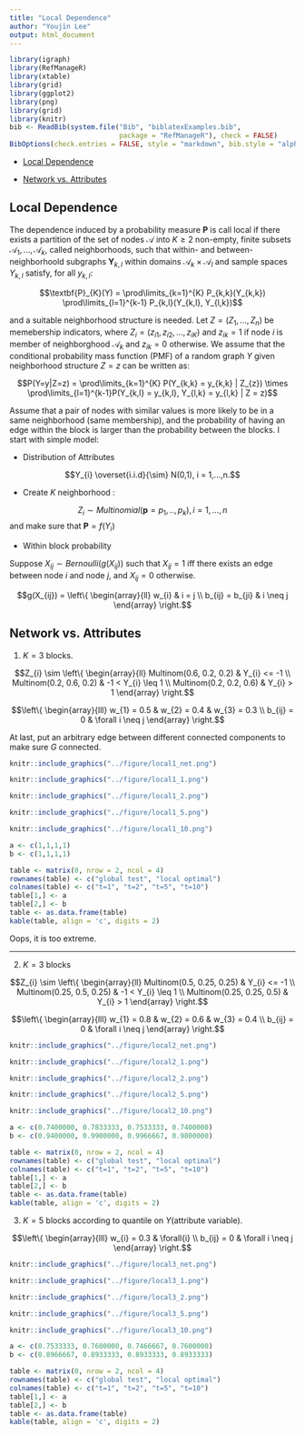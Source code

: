 ```yaml
---
title: "Local Dependence"
author: "Youjin Lee"
output: html_document
---
```


```r
library(igraph)
library(RefManageR)
library(xtable)
library(grid)
library(ggplot2)
library(png)
library(grid)
library(knitr)
bib <- ReadBib(system.file("Bib", "biblatexExamples.bib", 
                           package = "RefManageR"), check = FALSE)
BibOptions(check.entries = FALSE, style = "markdown", bib.style = "alphabetic", cite.style = 'alphabetic')
```

- [Local Dependence](# Local Dependence)

- [Network vs. Attributes](# Network vs. Attributes)

## Local Dependence
<a name=" Local Dependence"/>

  The dependence induced by a probability measure $\textbf{P}$ is call local if there exists a partition of the set of nodes $\mathcal{A}$ into $K \geq 2$ non-empty, finite subsets $\mathcal{A}_{1}, ... , \mathcal{A}_{k}$, called neighborhoods, such that within- and between-neighborhoold subgraphs $\textbf{Y}_{k,l}$ within domains $\mathcal{A}_{k} \times \mathcal{A}_{l}$ and sample spaces $Y_{k,l}$ satisfy, for all $y_{k,l}:$
  
  $$\textbf{P}_{K}(Y) = \prod\limits_{k=1}^{K} P_{k,k}(Y_{k,k}) \prod\limits_{l=1}^{k-1} P_{k,l}(Y_{k,l}, Y_{l,k})$$

and a suitable neighborhood structure is needed. Let $Z = (Z_{1}, ... , Z_{n})$ be memebership indicators, where $Z_{i} = (z_{i1}, z_{i2},...,z_{iK})$ and $z_{ik} = 1$ if node $i$ is member of neighborghood $\mathcal{A}_{k}$ and $z_{ik} = 0$ otherwise. We assume that the conditional probability mass function (PMF) of a random graph $Y$ given neighborhood structure $Z = z$ can be written as:

$$P(Y=y|Z=z) = \prod\limits_{k=1}^{K} P(Y_{k,k} = y_{k,k} | Z_{z}) \times \prod\limits_{l=1}^{k-1}P(Y_{k,l} = y_{k,l}, Y_{l,k} = y_{l,k} | Z = z)$$


Assume that a pair of nodes with similar values is more likely to be in a same neighborhood (same membership), and the probability of having an edge within the block is larger than the probability between the blocks. I start with simple model:

- Distribution of Attributes

$$Y_{i} \overset{i.i.d}{\sim} N(0,1), i = 1,...,n.$$

- Create $K$ neighborhood :

$$Z_{i} \sim Multinomial(\textbf{p} =p_{1}, .. , p_{k}), i = 1,... ,n$$
and make sure that $\textbf{P} = f(Y_{i})$

- Within block probability

Suppose $X_{ij} \sim Bernoulli(g(X_{ij}))$ such that $X_{ij} = 1$ iff there exists an edge between node $i$ and node $j$, and $X_{ij} = 0$ otherwise.

$$g(X_{ij}) = \left\{ \begin{array}{ll} w_{i} & i = j \\ b_{ij} = b_{ji} & i \neq j    \end{array} \right.$$


## Network vs. Attributes
<a name=" Network vs. Attributes"/>

(1) $K = 3$ blocks. 

$$Z_{i} \sim \left\{  \begin{array}{ll} Multinom(0.6, 0.2, 0.2) & Y_{i} <= -1 \\ Multinom(0.2, 0.6, 0.2) & -1 < Y_{i} \leq 1 \\ Multinom(0.2, 0.2, 0.6) & Y_{i} > 1 \end{array} \right.$$


$$\left\{ \begin{array}{lll} w_{1} = 0.5 & w_{2} = 0.4 & w_{3} = 0.3 \\ b_{ij} = 0 & \forall i \neq j  \end{array} \right.$$

At last, put an arbitrary edge between different connected components to make sure $G$ connected.



```r
knitr::include_graphics("../figure/local1_net.png")
```


```r
knitr::include_graphics("../figure/local1_1.png")
```
```r
knitr::include_graphics("../figure/local1_2.png")
```
```r
knitr::include_graphics("../figure/local1_5.png")
```
```r
knitr::include_graphics("../figure/local1_10.png")
```


```r
a <- c(1,1,1,1)
b <- c(1,1,1,1)

table <- matrix(0, nrow = 2, ncol = 4)
rownames(table) <- c("global test", "local optimal")
colnames(table) <- c("t=1", "t=2", "t=5", "t=10")
table[1,] <- a
table[2,] <- b
table <- as.data.frame(table)
kable(table, align = 'c', digits = 2)
```



Oops, it is too extreme.



<hr />

(2) $K = 3$ blocks 


$$Z_{i} \sim \left\{  \begin{array}{ll} Multinom(0.5, 0.25, 0.25) & Y_{i} <= -1 \\ Multinom(0.25, 0.5, 0.25) & -1 < Y_{i} \leq 1 \\ Multinom(0.25, 0.25, 0.5) & Y_{i} > 1 \end{array} \right.$$


$$\left\{ \begin{array}{lll} w_{1} = 0.8 & w_{2} = 0.6 & w_{3} = 0.4 \\ b_{ij} = 0  & \forall i \neq j  \end{array} \right.$$



```r
knitr::include_graphics("../figure/local2_net.png")
```



```r
knitr::include_graphics("../figure/local2_1.png")
```
```r
knitr::include_graphics("../figure/local2_2.png")
```
```r
knitr::include_graphics("../figure/local2_5.png")
```
```r
knitr::include_graphics("../figure/local2_10.png")
```


```r
a <- c(0.7400000, 0.7833333, 0.7533333, 0.7400000)
b <- c(0.9400000, 0.9900000, 0.9966667, 0.9800000)

table <- matrix(0, nrow = 2, ncol = 4)
rownames(table) <- c("global test", "local optimal")
colnames(table) <- c("t=1", "t=2", "t=5", "t=10")
table[1,] <- a
table[2,] <- b
table <- as.data.frame(table)
kable(table, align = 'c', digits = 2)
```


(3) $K = 5$ blocks according to quantile on $Y$(attribute variable).


$$\left\{ \begin{array}{lll} w_{i} = 0.3 & \forall{i} \\ b_{ij} = 0  & \forall i \neq j  \end{array} \right.$$



```r
knitr::include_graphics("../figure/local3_net.png")
```



```r
knitr::include_graphics("../figure/local3_1.png")
```
```r
knitr::include_graphics("../figure/local3_2.png")
```
```r
knitr::include_graphics("../figure/local3_5.png")
```
```r
knitr::include_graphics("../figure/local3_10.png")
```


```r
a <- c(0.7533333, 0.7600000, 0.7466667, 0.7600000)
b <- c(0.8966667, 0.8933333, 0.8933333, 0.8933333)

table <- matrix(0, nrow = 2, ncol = 4)
rownames(table) <- c("global test", "local optimal")
colnames(table) <- c("t=1", "t=2", "t=5", "t=10")
table[1,] <- a
table[2,] <- b
table <- as.data.frame(table)
kable(table, align = 'c', digits = 2)
```






